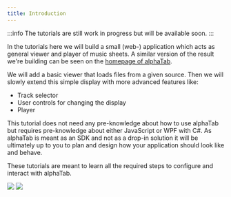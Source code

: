 ```yaml
---
title: Introduction
---
```


:::info
The tutorials are still work in progress but will be available soon. 
:::

In the tutorials here we will build a small (web-) application which acts as general viewer
and player of music sheets. A similar version of the result we're building can be seen
on the [homepage of alphaTab](/). 

We will add a basic viewer that loads files from a given source. Then we will slowly extend this
simple display with more advanced features like: 

- Track selector
- User controls for changing the display
- Player

This tutorial does not need any pre-knowledge about how to use alphaTab but requires pre-knowledge about
either JavaScript or WPF with C#. As alphaTab is meant as an SDK and not as a drop-in solution it will be 
ultimately up to you to plan and design how your application should look like and behave. 

These tutorials are meant to learn all the required steps to configure and interact with alphaTab. 

<img src="/img/tutorial-net/result.png" class="thumbnail" />
<img src="/img/tutorial-web/result.png" class="thumbnail" />
